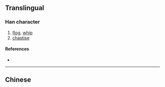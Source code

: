 {{also|撻}}
{{character info}}
==Translingual==

===Han character===
{{Han char|rn=64|rad=手|as=06|sn=9|four=|canj=QYK,XQYK|ids=⿰扌达}}

# [[flog]], [[whip]]
# [[chastise]]

====References====
* {{Han ref|kx=0434.241|hdz=31868.060|uh=631E|ud=25374}}

----

==Chinese==
{{zh-see|撻}}